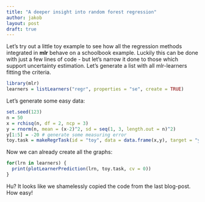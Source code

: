```yaml
---
title: "A deeper insight into random forest regression"
author: jakob
layout: post
draft: true
---
```


Let's try out a little toy example to see how all the regression methods integrated in **mlr** behave on a schoolbook example.
Luckily this can be done with just a few lines of code - but let's narrow it done to those which support uncertainty estimation.
<!-- more -->
Let's generate a list with all mlr-learners fitting the criteria.
```r
library(mlr)
learners = listLearners("regr", properties = "se", create = TRUE)
```


Let's generate some easy data:
```r
set.seed(123)
n = 50
x = rchisq(n, df = 2, ncp = 3)
y = rnorm(n, mean = (x-2)^2, sd = seq(1, 3, length.out = n)^2)
y[1:5] = -20 # generate some measuring error
toy.task = makeRegrTask(id = "toy", data = data.frame(x,y), target = "y")
```

Now we can already create all the graphs:
```r
for(lrn in learners) {
  print(plotLearnerPrediction(lrn, toy.task, cv = 0))
}
```

Hu? It looks like we shamelessly copied the code from the last blog-post.
How easy!
